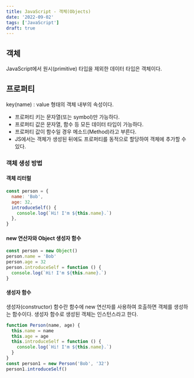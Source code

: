 ```yaml
---
title: JavaScript - 객체(Objects)
date: '2022-09-02'
tags: ['JavaScript']
draft: true
---
```


## 객체

JavaScript에서 원시(primitive) 타입을 제외한 데이터 타입은 객체이다.

## 프로퍼티

key(name) : value 형태의 객체 내부의 속성이다.

- 프로퍼티 키는 문자열(또는 symbol)만 가능하다.
- 프로퍼티 값은 문자열, 함수 등 모든 데이터 타입이 가능하다.
- 프로퍼티 값이 함수일 경우 메소드(Method)라고 부른다.
- JS에서는 객체가 생성된 뒤에도 프로퍼티를 동적으로 할당하여 객체에 추가할 수 있다.

### 객체 생성 방법

#### 객체 리터럴

```javascript
const person = {
  name: 'Bob',
  age: 32,
  introduceSelf() {
    console.log(`Hi! I'm ${this.name}.`)
  },
}
```

#### new 연산자와 Object 생성자 함수

```javascript
const person = new Object()
person.name = 'Bob'
person.age = 32
person.introduceSelf = function () {
  console.log(`Hi! I'm ${this.name}.`)
}
```

#### 생성자 함수

생성자(constructor) 함수란 함수에 new 연산자를 사용하여 호출하면 객체를 생성하는 함수이다. 생성자 함수로 생성된 객체는 인스턴스라고 한다.

```javascript
function Person(name, age) {
  this.name = name
  this.age = age
  this.introduceSelf = function () {
    console.log(`Hi! I'm ${this.name}.`)
  }
}
const person1 = new Person('Bob', '32')
person1.introduceSelf()
```
